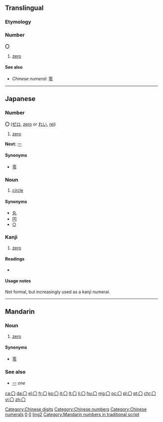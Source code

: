 {{CJK Symbols and Punctuation character info|hex=3007|name=IDEOGRAPHIC NUMBER ZERO}}
{{also|Appendix:Variations of "o"}}
==Translingual==

===Etymology===
{{rfe|lang=mul}}

===Number===
'''〇'''

# [[zero]]

====See also====
{{Chinese-numbers}}
* ''Chinese numeral'': [[零]]

[[Category:Chinese digits]]
[[Category:Chinese numbers]]
[[Category:Chinese numerals]]

----

==Japanese==

===Number===
'''〇''' ([[ゼロ]], [[zero]] or [[れい]], [[rei]])

# [[zero]]

'''Next:''' [[一]]

====Synonyms====
* [[零]]

===Noun===
{{ja-noun|k|hira=まる|rom=maru}}

# [[circle]]

====Synonyms====
* [[丸]]
* [[円]]
* [[○]]

===Kanji===
{{ja-kanji|grade=uc|rs=〇00}}

# [[zero]]

====Readings====
* {{ja-readings|on=|kun=[[まる]] ([[maru]]), [[かんじすうじゼロ]] ([[kanjisūjizero]])}}

====Usage notes====
Not formal, but increasingly used as a kanji numeral.

[[Category:Japanese numbers|0]]
[[Category:Japanese numerals|0]]

----

==Mandarin==

===Noun===
{{cmn-noun|ts|pin=líng|pint=ling2|rs=〇00}}

# [[zero]]

====Synonyms====
* [[零]]

===See also===
* [[一]] ''one''

[[Category:Mandarin numbers in simplified script|ling2]]
[[Category:Mandarin numbers in traditional script]]

[[ca:〇]]
[[da:〇]]
[[el:〇]]
[[fr:〇]]
[[ko:〇]]
[[it:〇]]
[[lt:〇]]
[[li:〇]]
[[hu:〇]]
[[mg:〇]]
[[oc:〇]]
[[pl:〇]]
[[pt:〇]]
[[chr:〇]]
[[vi:〇]]
[[zh:〇]]